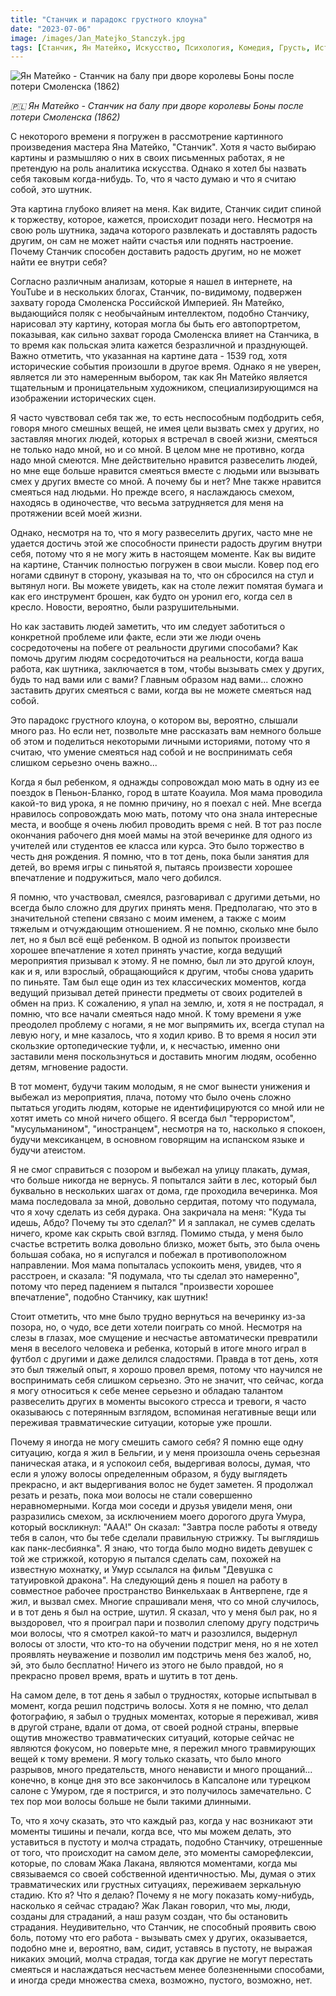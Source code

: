 ```yaml
---
title: "Станчик и парадокс грустного клоуна"
date: "2023-07-06"
image: /images/Jan_Matejko_Stanczyk.jpg
tags: [Станчик, Ян Матейко, Искусство, Психология, Комедия, Грусть, История Польши, Смоленск]
---
```


<Image className="w-full" src="/images/Jan_Matejko_Stanczyk.jpg" width={1452} height={1080}
       alt="Ян Матейко - Станчик на балу при дворе королевы Боны после потери Смоленска (1862)"
       caption="Ян Матейко - Станчик на балу при дворе королевы Боны после потери Смоленска (1862)" />

_🇵🇱 Ян Матейко - Станчик на балу при дворе королевы Боны после потери Смоленска (1862)_

С некоторого времени я погружен в рассмотрение картинного произведения мастера Яна Матейко, "Станчик". Хотя я часто выбираю картины и размышляю о них в своих письменных работах, я не претендую на роль аналитика искусства. Однако я хотел бы назвать себя таковым когда-нибудь. То, что я часто думаю и что я считаю собой, это шутник.

Эта картина глубоко влияет на меня. Как видите, Станчик сидит спиной к торжеству, которое, кажется, происходит позади него. Несмотря на свою роль шутника, задача которого развлекать и доставлять радость другим, он сам не может найти счастья или поднять настроение. Почему Станчик способен доставить радость другим, но не может найти ее внутри себя?

Согласно различным анализам, которые я нашел в интернете, на YouTube и в нескольких блогах, Станчик, по-видимому, подвержен захвату города Смоленска Российской Империей. Ян Матейко, выдающийся поляк с необычайным интеллектом, подобно Станчику, нарисовал эту картину, которая могла бы быть его автопортретом, показывая, как сильно захват города Смоленска влияет на Станчика, в то время как польская элита кажется безразличной и празднующей. Важно отметить, что указанная на картине дата - 1539 год, хотя исторические события произошли в другое время. Однако я не уверен, является ли это намеренным выбором, так как Ян Матейко является тщательным и проницательным художником, специализирующимся на изображении исторических сцен.

Я часто чувствовал себя так же, то есть неспособным подбодрить себя, говоря много смешных вещей, не имея цели вызвать смех у других, но заставляя многих людей, которых я встречал в своей жизни, смеяться не только надо мной, но и со мной. В целом мне не противно, когда надо мной смеются. Мне действительно нравится развеселить людей, но мне еще больше нравится смеяться вместе с людьми или вызывать смех у других вместе со мной. А почему бы и нет? Мне также нравится смеяться над людьми. Но прежде всего, я наслаждаюсь смехом, находясь в одиночестве, что весьма затрудняется для меня на протяжении всей моей жизни.

Однако, несмотря на то, что я могу развеселить других, часто мне не удается достичь этой же способности принести радость другим внутри себя, потому что я не могу жить в настоящем моменте. Как вы видите на картине, Станчик полностью погружен в свои мысли. Ковер под его ногами сдвинут в сторону, указывая на то, что он сбросился на стул и вытянул ноги. Вы можете увидеть, как на столе лежит помятая бумага и как его инструмент брошен, как будто он уронил его, когда сел в кресло. Новости, вероятно, были разрушительными.

Но как заставить людей заметить, что им следует заботиться о конкретной проблеме или факте, если эти же люди очень сосредоточены на побеге от реальности другими способами? Как помочь другим людям сосредоточиться на реальности, когда ваша работа, как шутника, заключается в том, чтобы вызывать смех у других, будь то над вами или с вами? Главным образом над вами... сложно заставить других смеяться с вами, когда вы не можете смеяться над собой.

Это парадокс грустного клоуна, о котором вы, вероятно, слышали много раз. Но если нет, позвольте мне рассказать вам немного больше об этом и поделиться некоторыми личными историями, потому что я считаю, что умение смеяться над собой и не воспринимать себя слишком серьезно очень важно...

Когда я был ребенком, я однажды сопровождал мою мать в одну из ее поездок в Пеньон-Бланко, город в штате Коауила. Моя мама проводила какой-то вид урока, я не помню причину, но я поехал с ней. Мне всегда нравилось сопровождать мою мать, потому что она знала интересные места, и вообще я очень любил проводить время с ней. В тот раз после окончания рабочего дня моей мамы на этой вечеринке для одного из учителей или студентов ее класса или курса. Это было торжество в честь дня рождения. Я помню, что в тот день, пока были занятия для детей, во время игры с пиньятой я, пытаясь произвести хорошее впечатление и подружиться, мало чего добился.

Я помню, что участвовал, смеялся, разговаривал с другими детьми, но всегда было сложно для других принять меня. Предполагаю, что это в значительной степени связано с моим именем, а также с моим тяжелым и отчуждающим отношением. Я не помню, сколько мне было лет, но я был всё ещё ребенком. В одной из попыток произвести хорошее впечатление я хотел принять участие, когда ведущий мероприятия призывал к этому. Я не помню, был ли это другой клоун, как и я, или взрослый, обращающийся к другим, чтобы снова ударить по пиньяте. Там был еще один из тех классических моментов, когда ведущий призывал детей принести предметы от своих родителей в обмен на приз. К сожалению, я упал на землю, и, хотя я не пострадал, я помню, что все начали смеяться надо мной. К тому времени я уже преодолел проблему с ногами, я не мог выпрямить их, всегда ступал на левую ногу, и мне казалось, что я ходил криво. В то время я носил эти скользкие ортопедические туфли, и, к несчастью, именно они заставили меня поскользнуться и доставить многим людям, особенно детям, мгновение радости.

В тот момент, будучи таким молодым, я не смог вынести унижения и выбежал из мероприятия, плача, потому что было очень сложно пытаться угодить людям, которые не идентифицируются со мной или не хотят иметь со мной ничего общего. Я всегда был "террористом", "мусульманином", "иностранцем", несмотря на то, насколько я спокоен, будучи мексиканцем, в основном говорящим на испанском языке и будучи атеистом.

Я не смог справиться с позором и выбежал на улицу плакать, думая, что больше никогда не вернусь. Я попытался зайти в лес, который был буквально в нескольких шагах от дома, где проходила вечеринка. Моя мама последовала за мной, довольно сердитая, потому что подумала, что я хочу сделать из себя дурака. Она закричала на меня: "Куда ты идешь, Абдо? Почему ты это сделал?" И я заплакал, не сумев сделать ничего, кроме как скрыть свой взгляд. Помимо стыда, у меня было счастье встретить волка довольно близко, может быть, это была очень большая собака, но я испугался и побежал в противоположном направлении. Моя мама попыталась успокоить меня, увидев, что я расстроен, и сказала: "Я подумала, что ты сделал это намеренно", потому что перед падением я пытался "произвести хорошее впечатление", подобно Станчику, как шутник!

Стоит отметить, что мне было трудно вернуться на вечеринку из-за позора, но, о чудо, все дети хотели поиграть со мной. Несмотря на слезы в глазах, мое смущение и несчастье автоматически превратили меня в веселого человека и ребенка, который в итоге много играл в футбол с другими и даже делился сладостями. Правда в тот день, хотя это был тяжелый опыт, я хорошо провел время, потому что научился не воспринимать себя слишком серьезно. Это не значит, что сейчас, когда я могу относиться к себе менее серьезно и обладаю талантом развеселить других в моменты высокого стресса и тревоги, я часто оказываюсь с потерянным взглядом, вспоминая негативные вещи или переживая травматические ситуации, которые уже прошли.

Почему я иногда не могу смешить самого себя? Я помню еще одну ситуацию, когда я жил в Бельгии, и у меня произошла очень серьезная паническая атака, и я успокоил себя, выдергивая волосы, думая, что если я уложу волосы определенным образом, я буду выглядеть прекрасно, и акт выдергивания волос не будет заметен. Я продолжал резать и резать, пока мои волосы не стали совершенно неравномерными. Когда мои соседи и друзья увидели меня, они разразились смехом, за исключением моего дорогого друга Умура, который воскликнул: "ААА!" Он сказал: "Завтра после работы я отведу тебя в салон, что бы тебе сделали правильную стрижку. Ты выглядишь как панк-лесбиянка". Я знаю, что тогда было модно видеть девушек с той же стрижкой, которую я пытался сделать сам, похожей на известную мохнатку, и Умур ссылался на фильм "Девушка с татуировкой дракона". На следующий день я пошел на работу в совместное рабочее пространство Винкельхаак в Антверпене, где я жил, и вызвал смех. Многие спрашивали меня, что со мной случилось, и в тот день я был на острие, шутил. Я сказал, что у меня был рак, но я выздоровел, что я проиграл пари и позволил слепому другу подстричь мои волосы, что я смотрел какой-то матч и разозлился, выдернул волосы от злости, что кто-то на обучении подстриг меня, но я не хотел проявлять неуважение и позволил им подстричь меня без жалоб, но, эй, это было бесплатно! Ничего из этого не было правдой, но я прекрасно провел время, врать и шутить в тот день.

На самом деле, в тот день я забыл о трудностях, которые испытывал в момент, когда решил подстричь волосы. Хотя я не помню, что делал фотографию, я забыл о трудных моментах, которые я переживал, живя в другой стране, вдали от дома, от своей родной страны, впервые ощутив множество травматических ситуаций, которые сейчас не являются фокусом, но поверьте мне, я пережил много травмирующих вещей к тому времени. Я могу только сказать, что было много разрывов, много предательств, много ненависти и много прощаний... конечно, в конце дня это все закончилось в Капсалоне или турецком салоне с Умуром, где я постригся, и это получилось замечательно. С тех пор мои волосы больше не были такими длинными.

То, что я хочу сказать, это что каждый раз, когда у нас возникают эти моменты тишины и печали, когда все, что мы можем делать, это уставиться в пустоту и молча страдать, подобно Станчику, отрешенные от того, что происходит на самом деле, это моменты саморефлексии, которые, по словам Жака Лакана, являются моментами, когда мы связываемся со своей собственной идентичностью. Мы, думая о этих травматических или грустных ситуациях, переживаем зеркальную стадию. Кто я? Что я делаю? Почему я не могу показать кому-нибудь, насколько я сейчас страдаю? Жак Лакан говорил, что мы, люди, созданы для страданий, а наш разум создан, что бы остановить страдания. Неудивительно, что Станчик, не способный проявить свою боль, потому что его работа - вызывать смех у других, оказывается, подобно мне и, вероятно, вам, сидит, уставясь в пустоту, не выражая никаких эмоций, молча страдая, тогда как другие не могут перестать смеяться и наслаждаться несчастьем менее болезненными способами, и иногда среди множества смеха, возможно, пустого, возможно, нет.
